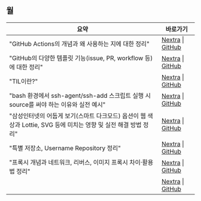 
<LabelIcons />

## 월

| 요약 | 바로가기 |
|---------|----------|
| "GitHub Actions의 개념과 왜 사용하는 지에 대한 정리" | [Nextra](/til/til-2025/til-07/04-GitHubActions) \| [GitHub](https://github.com/MinHyeok-lee1/TIL/blob/main/2025/07/04-GitHubActions.md) |
| "GitHub의 다양한 템플릿 기능(issue, PR, workflow 등)에 대한 정리" | [Nextra](/til/til-2025/til-07/03-Template) \| [GitHub](https://github.com/MinHyeok-lee1/TIL/blob/main/2025/07/03-Template.md) |
| "TIL이란?" | [Nextra](/til/til-2025/til-07/01-TIL) \| [GitHub](https://github.com/MinHyeok-lee1/TIL/blob/main/2025/07/01-TIL.md) |
| "bash 환경에서 ssh-agent/ssh-add 스크립트 실행 시 source를 써야 하는 이유와 실전 예시" | [Nextra](/til/til-2025/til-07/06-issueBashSsh) \| [GitHub](https://github.com/MinHyeok-lee1/TIL/blob/main/2025/07/06-issueBashSsh.md) |
| "삼성인터넷의 어둡게 보기(스마트 다크모드) 옵션이 웹 색상과 Lottie, SVG 등에 미치는 영향 및 실전 해결 방법 정리" | [Nextra](/til/til-2025/til-07/07-issueSamsungInternet) \| [GitHub](https://github.com/MinHyeok-lee1/TIL/blob/main/2025/07/07-issueSamsungInternet.md) |
| "특별 저장소, Username Repository 정리" | [Nextra](/til/til-2025/til-07/02-UsernameRepository) \| [GitHub](https://github.com/MinHyeok-lee1/TIL/blob/main/2025/07/02-UsernameRepository.md) |
| "프록시 개념과 네트워크, 리버스, 이미지 프록시 차이·활용법 정리" | [Nextra](/til/til-2025/til-07/05-proxy) \| [GitHub](https://github.com/MinHyeok-lee1/TIL/blob/main/2025/07/05-proxy.md) |
|  | [Nextra](/til/til-summaries/til-2025/07-summaries) \| [GitHub](https://github.com/MinHyeok-lee1/TIL/blob/main/summaries/2025/07-summaries.md) |

